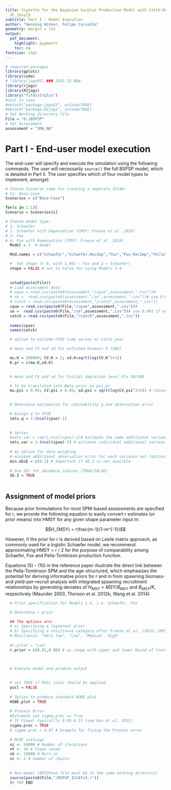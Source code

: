 ```yaml
---
title: Vignette for the Bayesian Surplus Production Model with Catch-Reslience Method
  $C_{msy}$
subtitle: Part I - Model Execution
author: "Henning Winker, Felipe Carvalho"
geometry: margin = 1in
output:
  pdf_document:
    highlight: pygments
    toc: no
fontsize: 11pt
---
```


```r
# required packages
library(gplots)
library(coda)
# library(jagsUI) ### THIS IS NEW
library(rjags)
library(R2jags)
library("fitdistrplus")
#Just in case
#detach("package:jagsUI", unload=TRUE)
#detach("package:R2jags", unload=TRUE)
# Set Working directory file
File = "G:/BSPSP"
# Set Assessment
assessment = "SMA_NA"
```
# Part I - End-user model execution
The end-user will specify and execute the simulation using the following commands. The user will necessarliy `source()` the full BSPSP model, which is detailed in Part II.\newline
The user specifies which of four model types to implement, amongst:\newline
\begin{itemize}
\item 1. Schaefer
\item 2. Schaefer with Depensation (CMSY: Froese et al. 2016)
\item 3. Fox
\item 4. Fox with Depensation (CMSY: Froese et al. 2016)
\end{itemize}
```r
# Choose Scenario name for creating a seperate folder
# S1: Base-Case
Scenarios = c("Base-Case")

for(s in 1:1){
Scenario = Scenarios[s] 

# Choose model type: 
# 1: Schaefer
# 2: Schaefer with Depensation (CMSY: Froese et al. 2016)  
# 3: Fox
# 4: Fox with Depensation (CMSY: Froese et al. 2016)
  Model = 1  # model

  Mod.names = c("Schaefer","Schaefer.RecImp","Fox","Fox.RecImp","Pella")[Model]

  #  Set shape (> 0, with 1.001 ~ Fox and 2 = Schaefer)
  shape = FALSE # set to False for using Models 1-4 
  
  
  setwd(paste(File))
  # Load assessment data
  # cpue = read.csv(paste0(assessment,"/cpue",assessment,".csv"))#
  # se =  read.csv(paste0(assessment,"/se",assessment,".csv"))# use 0.001 if not available 
  # catch = read.csv(paste0(assessment,"/catch",assessment,".csv"))
  cpue = read.csv(paste0(File,"/cpue",assessment,".csv"))#
  se =  read.csv(paste0(File,"/se",assessment,".csv"))# use 0.001 if not available 
  catch = read.csv(paste0(File,"/catch",assessment,".csv"))
  
  names(cpue)
  names(catch)

  # option to exclude CPUE time series or catch year

  # mean and CV and sd for unfished biomass K (SB0)

  mu.K = 200000; CV.K = 2; sd.K=sqrt(log(CV.K^2+1)) 
  K.pr = c(mu.K,sd.K)
  

  # mean and CV and sd for Initial depletion level P1= SB/SB0

  # To be translated into Beta prior as psi.pr
  mu.psi = 0.95; CV.psi = 0.05; sd.psi = sqrt(log(CV.psi^2+1)) # choose 0.99 and 0.001 for SB1/SB0 ~ 1
  

  # Determine estimation for catchability q and observation error 

  # Assign q to CPUE
  sets.q = 1:(ncol(cpue)-1) 
  
  
  # Series
  #sets.var = rep(1,ncol(cpue)-1)# estimate the same additional variance error
  sets.var = 1:(ncol(cpue)-1) # estimate individual additional variace
  
  # As option for data-weighing
  # minimum additional observation error for each variance set (optional choose 1 value for both)
  min.obsE = c(0.1) # Important if SE.I is not availble
  
  # Use SEs for abudance indices (TRUE/FALSE)
  SE.I = TRUE
  
```

## Assignment of model priors
Because prior formulations for most SPM-based assessments are specified for r, we provide the following equation to easily convert r estimates (or prior means) into HMSY for any given shape parameter input m:

$$H_{MSY} = r\frac{m-1}{1-m^{-1}}$$

However, if the prior for r is derived based on Leslie matrix approach, as commonly used for a logistic Schaefer model, we recommend approximating HMSY  = r / 2 for the purpose of comparability among Schaefer, Fox and Pella-Tomlinson production function. 

Equations (5) - (10) in the reference paper illustrate the direct link between the Pella-Tomlinson SPM and the age-structured, which emphasizes the potential for deriving informative priors for r and m from spawning biomass- and yield-per-recruit analysis with integrated spawning recruitment relationships by generating deviates of $H_{MSY} = MSY/B_{MSY}$ and $B_{MSY}/K$, respectively (Maunder 2003, Thorson et al. 2012b, Wang et al. 2014).
```r
  # Prior specification for Models 1-4, i.e. Schaefer, Fox

  # Determine r prior

  ## The options are: 
  # a) Specifying a lognormal prior 
  # b) Specifying a resiliance category after Froese et al. (2016; CMSY)
  # Resilience: "Very low", "Low", "Medium", High" 
  
  #r.prior = "Low"
  r.prior = c(0.01,0.06) # as range with upper and lower bound of lnorm prior
  
  

  # Execute model and produce output

  
  # set TRUE if PUCL rules should be applied
  pucl = FALSE
  
  # Option to produce standard KOBE plot
  KOBE.plot = TRUE
  
  # Process Error
  #Estimate set sigma.proc == True
  # IF Fixed: typicallly 0.05-0.15 (see Ono et al. 2012)
  sigma.proc = TRUE
  # sigma.proc = 0.07 # Example for fixing the Process error
  
  # MCMC settings
  ni <- 50000 # Number of iterations
  nt <- 10 # Steps saved
  nb <- 10000 # Burn-in
  nc <- 2 # number of chains
  
  
  # Run model (BSPSPexe file must be in the same working directory)
  source(paste0(File,"/BSPSP_ICCATv3.r"))
  }# THE END
```
